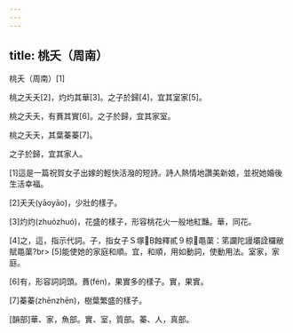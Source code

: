 ```yaml
---
---
---
```

title: 桃夭（周南）
---




桃夭（周南）[1]

桃之夭夭[2]，灼灼其華[3]。之子於歸[4]，宜其室家[5]。

桃之夭夭，有蕡其實[6]。之子於歸，宜其家室。

桃之夭夭，其葉蓁蓁[7]。

之子於歸，宜其家人。

[1]這是一篇祝賀女子出嫁的輕快活潑的短詩。詩人熱情地讚美新娘，並祝她婚後生活幸福。

[2]夭夭(yāoyāo)，少壯的樣子。

[3]灼灼(zhuózhuó)，花盛的樣子，形容桃花火一般地紅豔。華，同花。

[4]之，這，指示代詞。子，指女子Ｓ塚蝕釋貳９椋黽蕖：笫讕陀謾壩詮欏敝賦黽蕖?br> [5]能使她的家庭和順。宜，和順，用如動詞，使動用法。室家，家庭。

[6]有，形容詞詞頭。蕡(fén)，果實多的樣子。實，果實。

[7]蓁蓁(zhēnzhēn)，樹葉繁盛的樣子。

[韻部]華、家，魚部。實、室，質部。蓁、人，真部。